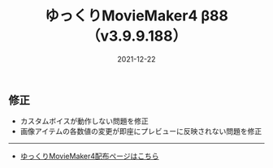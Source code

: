 ﻿---
title: ゆっくりMovieMaker4 β88 （v3.9.9.188）
date: 2021-12-22
tags: [YMM4,お知らせ]
---
## 修正
- カスタムボイスが動作しない問題を修正
- 画像アイテムの各数値の変更が即座にプレビューに反映されない問題を修正

---

- [ゆっくりMovieMaker4配布ページはこちら](/ymm4/)